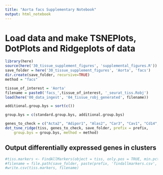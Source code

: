 ```yaml
---
title: "Aorta facs Supplementary Notebook"
output: html_notebook
---
```


# Load data and make TSNEPlots, DotPlots and Ridgeplots of data

```r
library(here)
source(here('30_tissue_supplement_figures', 'supplemental_figures.R'))
save_folder = here('30_tissue_supplement_figures', 'Aorta', 'facs')
dir.create(save_folder, recursive=TRUE)
method = "facs"

tissue_of_interest = 'Aorta'
filename = paste0('facs_',tissue_of_interest, '_seurat_tiss.Robj')
load(here('00_data_ingest', '04_tissue_robj_generated', filename))

additional.group.bys = sort(c())

group.bys = c(standard.group.bys, additional.group.bys)

genes_to_check = c("Acta2", "Adipor1", "Alas2", "Car3", "Cav1", "Cd14", "Cd19", "Cd34", "Cd3e", "Cd74", "Cd86", "Cdh5", "Col1a1", "Col1a2", "Col3a1", "Col6a3", "Dcn", "Ddr2", "Eln", "Epcam", "Esm1", "Fabp4", "Fap", "Fn1", "Gypa", "H2-Aa", "H2-Ab1", "Hbb1", "Hla-drb1", "Icam1", "Kit", "Krt5", "Krt8", "Laptm5", "Myh11", "Myocd", "Pdgfra", "Pecam1", "Ptprc", "S100a4", "Selplg", "Sox18", "Syk", "Tagln", "Tek", "Timp2", "Vcam1", "Vegfa", "Vim", "Vwf")
dot_tsne_ridge(tiss, genes_to_check, save_folder, prefix = prefix,
    group.bys = group.bys, method = method)
```

## Output differentially expressed genes in clusters

```r
#tiss.markers <- FindAllMarkers(object = tiss, only.pos = TRUE, min.pct = 0.25, thresh.use = 0.25)
#filename = file.path(save_folder, paste(prefix, 'findallmarkers.csv', sep='_'))
#write.csv(tiss.markers, filename)
```

